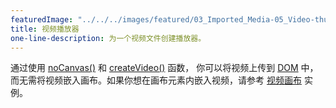 ---
featuredImage: "../../../images/featured/03_Imported_Media-05_Video-thumbnail.png"
title: 视频播放器
one-line-description: 为一个视频文件创建播放器。
---

通过使用 <a href="https://p5js.org/reference/#/p5/noCanvas" target="_blank">noCanvas()</a> 和 <a href="https://p5js.org/reference/#/p5/createVideo" target="_blank">createVideo()</a> 函数， 你可以将视频上传到 <a href="https://developer.mozilla.org/en-US/docs/Glossary/DOM" target="_blank">DOM</a> 中，而无需将视频嵌入画布。如果你想在画布元素内嵌入视频，请参考 <a href="https://p5js.org/examples/dom-video-canvas.html" target="_blank">视频画布</a> 实例。